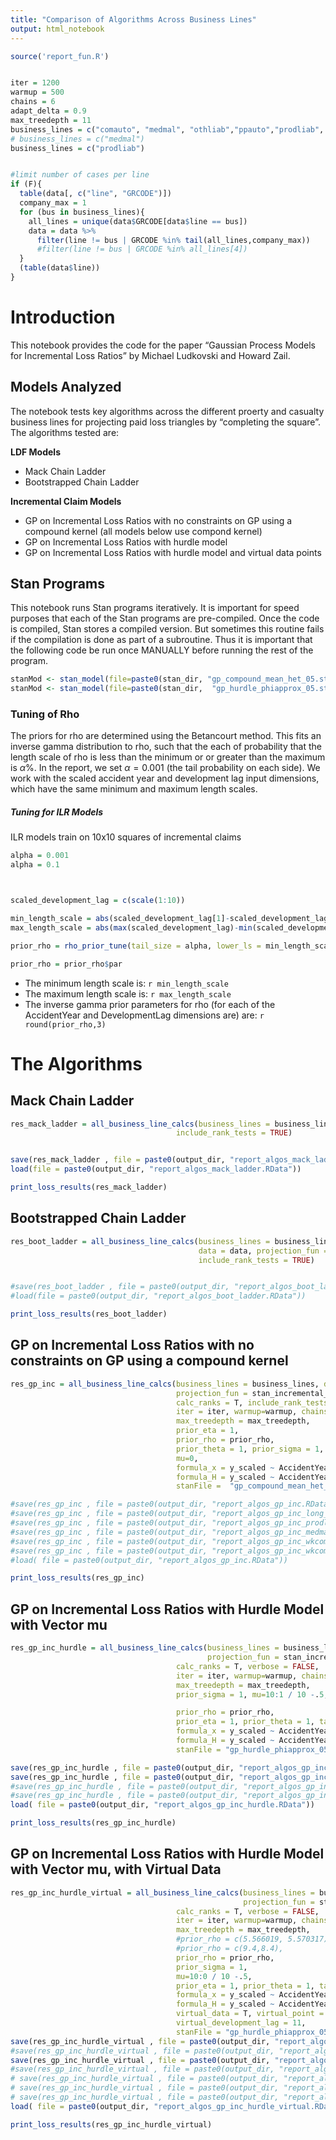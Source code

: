 ```yaml
---
title: "Comparison of Algorithms Across Business Lines"
output: html_notebook
---
```



```r
source('report_fun.R')


iter = 1200
warmup = 500
chains = 6
adapt_delta = 0.9
max_treedepth = 11
business_lines = c("comauto", "medmal", "othliab","ppauto","prodliab", "wkcomp")
# business_lines = c("medmal")
business_lines = c("prodliab")


#limit number of cases per line
if (F){
  table(data[, c("line", "GRCODE")])
  company_max = 1
  for (bus in business_lines){
    all_lines = unique(data$GRCODE[data$line == bus])
    data = data %>%
      filter(line != bus | GRCODE %in% tail(all_lines,company_max))
      #filter(line != bus | GRCODE %in% all_lines[4])
  } 
  (table(data$line))
}
```



# Introduction

This notebook provides the code for the paper "Gaussian Process Models for Incremental Loss Ratios" by Michael Ludkovski and Howard Zail.


## Models Analyzed

The notebook tests key algorithms across the different proerty and casualty business lines for projecting paid loss triangles by "completing the square".  The algorithms tested are:

**LDF Models**

* Mack Chain Ladder
* Bootstrapped Chain Ladder

**Incremental Claim Models**

* GP on Incremental Loss Ratios with no constraints on GP using a compound kernel (all models below use compond kernel)
* GP on Incremental Loss Ratios  with hurdle model
* GP on Incremental Loss Ratios  with hurdle model and virtual data points


## Stan Programs

This notebook runs Stan programs iteratively.  It is important for speed purposes that each of the Stan programs are pre-compiled. Once the code is compiled, Stan stores a compiled version.  But sometimes this routine fails if the compilation is done as part of a subroutine. Thus it is important that the following code be run once MANUALLY before running the rest of the program.  

```r
stanMod <- stan_model(file=paste0(stan_dir, "gp_compound_mean_het_05.stan"))
stanMod <- stan_model(file=paste0(stan_dir,  "gp_hurdle_phiapprox_05.stan"))
```

### Tuning of Rho

The priors for rho are determined using the Betancourt method.  This fits an inverse gamma distribution to rho, such that the each of probability that the length scale of rho is less than the minimum or or greater than the maximum is $\alpha \%$.  In the report, we set $\alpha=0.001$ (the tail probability on each side).  We work with the scaled accident year and development lag input dimensions, which have the same minimum and maximum length scales.  

##### Tuning for ILR Models

ILR models train on 10x10 squares of incremental claims

```r
alpha = 0.001
alpha = 0.1



scaled_development_lag = c(scale(1:10))

min_length_scale = abs(scaled_development_lag[1]-scaled_development_lag[2]) # choose any two sequential points
max_length_scale = abs(max(scaled_development_lag)-min(scaled_development_lag)) # choose any two sequential points

prior_rho = rho_prior_tune(tail_size = alpha, lower_ls = min_length_scale, upper_ls = max_length_scale)

prior_rho = prior_rho$par
```

* The minimum length scale is: `r min_length_scale`
* The maximum length scale is: `r max_length_scale`
* The inverse gamma prior parameters for rho (for each of the AccidentYear and DevelopmentLag dimensions are) are: `r round(prior_rho,3)`



# The Algorithms


## Mack Chain Ladder


```r

res_mack_ladder = all_business_line_calcs(business_lines = business_lines, data = data, projection_fun = mack_ladder, iter = (iter-warmup)*chains,  
                                     include_rank_tests = TRUE)


save(res_mack_ladder , file = paste0(output_dir, "report_algos_mack_ladder.RData"))
load(file = paste0(output_dir, "report_algos_mack_ladder.RData"))


```

```r
print_loss_results(res_mack_ladder)
```


## Bootstrapped Chain Ladder

```r

res_boot_ladder = all_business_line_calcs(business_lines = business_lines, 
                                          data = data, projection_fun = boot_ladder, iter = (iter-warmup)*chains,
                                          include_rank_tests = TRUE)


#save(res_boot_ladder , file = paste0(output_dir, "report_algos_boot_ladder.RData"))
#load(file = paste0(output_dir, "report_algos_boot_ladder.RData"))


```

```r
print_loss_results(res_boot_ladder)
```



## GP on Incremental Loss Ratios with no constraints on GP using a compound kernel


```r

res_gp_inc = all_business_line_calcs(business_lines = business_lines, data = data, 
                                     projection_fun = stan_incremental_loss_ratio3,  
                                     calc_ranks = T, include_rank_tests = TRUE, verbose = FALSE,
                                     iter = iter, warmup=warmup, chains=chains, adapt_delta = adapt_delta, 
                                     max_treedepth = max_treedepth,
                                     prior_eta = 1, 
                                     prior_rho = prior_rho,
                                     prior_theta = 1, prior_sigma = 1, take_logs = FALSE, 
                                     mu=0,
                                     formula_x = y_scaled ~ AccidentYear_scaled + DevelopmentLag_scaled -1,
                                     formula_H = y_scaled ~ AccidentYear_scaled + log(DevelopmentLag) -1,
                                     stanFile =  "gp_compound_mean_het_05.stan")

#save(res_gp_inc , file = paste0(output_dir, "report_algos_gp_inc.RData"))
#save(res_gp_inc , file = paste0(output_dir, "report_algos_gp_inc_long_run.RData"))
#save(res_gp_inc , file = paste0(output_dir, "report_algos_gp_inc_prodliab.RData"))
#save(res_gp_inc , file = paste0(output_dir, "report_algos_gp_inc_medmal2.RData"))
#save(res_gp_inc , file = paste0(output_dir, "report_algos_gp_inc_wkcomp.RData"))
#save(res_gp_inc , file = paste0(output_dir, "report_algos_gp_inc_wkcomp2.RData"))
#load( file = paste0(output_dir, "report_algos_gp_inc.RData"))


```




```r
print_loss_results(res_gp_inc)
```


## GP on Incremental Loss Ratios with Hurdle Model with Vector mu


```r

res_gp_inc_hurdle = all_business_line_calcs(business_lines = business_lines, data = data, 
                                            projection_fun = stan_incremental_loss_ratio3,  
                                     calc_ranks = T, verbose = FALSE,
                                     iter = iter, warmup=warmup, chains=chains, adapt_delta = adapt_delta, 
                                     max_treedepth = max_treedepth,
                                     prior_sigma = 1, mu=10:1 / 10 -.5, 

                                     prior_rho = prior_rho,
                                     prior_eta = 1, prior_theta = 1, take_logs = FALSE, 
                                     formula_x = y_scaled ~ AccidentYear_scaled + DevelopmentLag_scaled -1,
                                     formula_H = y_scaled ~ AccidentYear_scaled + log(DevelopmentLag) -1,
                                     stanFile = "gp_hurdle_phiapprox_05.stan")

save(res_gp_inc_hurdle , file = paste0(output_dir, "report_algos_gp_inc_hurdle.RData"))
save(res_gp_inc_hurdle , file = paste0(output_dir, "report_algos_gp_inc_hurdle_medmal2.RData"))
#save(res_gp_inc_hurdle , file = paste0(output_dir, "report_algos_gp_inc_hurdle_medmal.RData"))
#save(res_gp_inc_hurdle , file = paste0(output_dir, "report_algos_gp_inc_hurdle_wkcomp.RData"))
load( file = paste0(output_dir, "report_algos_gp_inc_hurdle.RData"))

```




```r
print_loss_results(res_gp_inc_hurdle)

```



## GP on Incremental Loss Ratios with Hurdle Model with Vector mu, with Virtual Data 


```r
res_gp_inc_hurdle_virtual = all_business_line_calcs(business_lines = business_lines, data = data, 
                                                    projection_fun = stan_incremental_loss_ratio3,  
                                     calc_ranks = T, verbose = FALSE,
                                     iter = iter, warmup=warmup, chains=chains, adapt_delta = adapt_delta, 
                                     max_treedepth = max_treedepth,
                                     #prior_rho = c(5.566019, 5.570317), 
                                     #prior_rho = c(9.4,8.4),
                                     prior_rho = prior_rho, 
                                     prior_sigma = 1, 
                                     mu=10:0 / 10 -.5, 
                                     prior_eta = 1, prior_theta = 1, take_logs = FALSE, 
                                     formula_x = y_scaled ~ AccidentYear_scaled + DevelopmentLag_scaled -1,
                                     formula_H = y_scaled ~ AccidentYear_scaled + log(DevelopmentLag) -1,
                                     virtual_data = T, virtual_point = -0.3, virtual_accident_year = 1988:1997,
                                     virtual_development_lag = 11,
                                     stanFile = "gp_hurdle_phiapprox_05.stan")
save(res_gp_inc_hurdle_virtual , file = paste0(output_dir, "report_algos_gp_inc_hurdle_virtual.RData"))
#save(res_gp_inc_hurdle_virtual , file = paste0(output_dir, "report_algos_gp_inc_hurdle_virtual_wkcomp.RData"))
save(res_gp_inc_hurdle_virtual , file = paste0(output_dir, "report_algos_gp_inc_hurdle_virtual_medmal2.RData"))
#save(res_gp_inc_hurdle_virtual , file = paste0(output_dir, "report_algos_gp_inc_hurdle_virtual_prodliab.RData"))
# save(res_gp_inc_hurdle_virtual , file = paste0(output_dir, "report_algos_gp_inc_hurdle_virtual_all2.RData"))
# save(res_gp_inc_hurdle_virtual , file = paste0(output_dir, "report_algos_gp_inc_hurdle_virtual_all.RData"))
# save(res_gp_inc_hurdle_virtual , file = paste0(output_dir, "report_algos_gp_inc_hurdle_virtual.RData"))
load( file = paste0(output_dir, "report_algos_gp_inc_hurdle_virtual.RData"))

```




```r
print_loss_results(res_gp_inc_hurdle_virtual)
```







